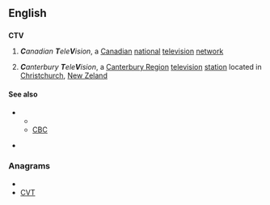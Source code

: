 ==English==
{{wikipedia}}
==={{abbreviation}}===
'''CTV'''

# {{Canada}} '''''C'''anadian '''T'''ele'''V'''ision'', a [[Canadian]] [[national]] [[television]] [[network]]
# {{New Zealand}} '''''C'''anterbury '''T'''ele'''V'''ision'', a [[Canterbury Region]] [[television]] [[station]] located in [[Christchurch]], [[New Zeland]]

====See also====
* {{sense|Canada}} 
** {{pedia|CTV Television Network}}
** [[CBC]]
* {{sense|New Zeland}} {{pedia|Canterbury Television}}

===Anagrams===
* {{alphagram|ctv}}
* [[CVT#English|CVT]]